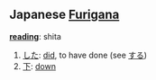 ==Japanese [[Furigana]]==

'''[[reading]]''': shita
#[[する|した]]: [[did]], to have done (see [[する]])
#[[下]]: [[down]]